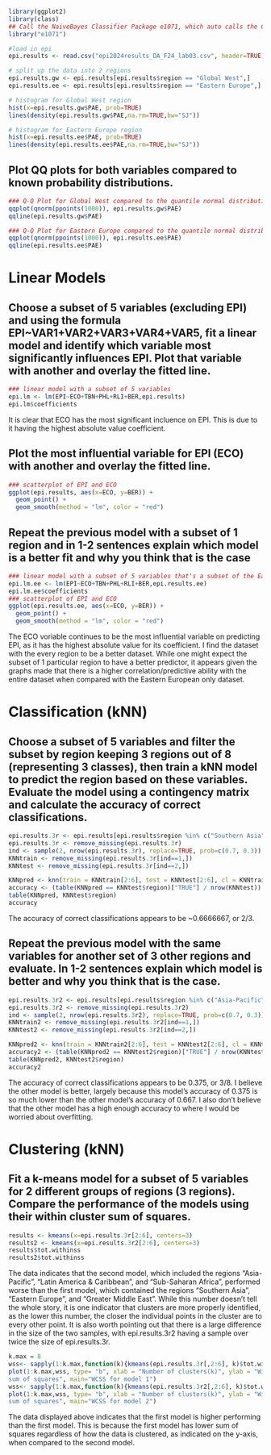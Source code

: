 ```r
library(ggplot2)
library(class)
## Call the NaiveBayes Classifier Package e1071, which auto calls the Class package ##
library("e1071")

#load in epi
epi.results <- read.csv("epi2024results_DA_F24_lab03.csv", header=TRUE)

# split up the data into 2 regions
epi.results.gw <- epi.results[epi.results$region == "Global West",]
epi.results.ee <- epi.results[epi.results$region == "Eastern Europe",]

# histogram for Global West region
hist(x=epi.results.gw$PAE, prob=TRUE) 
lines(density(epi.results.gw$PAE,na.rm=TRUE,bw="SJ"))

# histogram for Eastern Europe region
hist(x=epi.results.ee$PAE, prob=TRUE) 
lines(density(epi.results.ee$PAE,na.rm=TRUE,bw="SJ"))
```

## Plot QQ plots for both variables compared to known probability distributions.
```r
### Q-Q Plot for Global West compared to the quantile normal distribution
qqplot(qnorm(ppoints(1000)), epi.results.gw$PAE)
qqline(epi.results.gw$PAE)

### Q-Q Plot for Eastern Europe compared to the quantile normal distribution
qqplot(qnorm(ppoints(1000)), epi.results.ee$PAE)
qqline(epi.results.ee$PAE)
```

# Linear Models
## Choose a subset of 5 variables (excluding EPI) and using the formula EPI~VAR1+VAR2+VAR3+VAR4+VAR5, fit a linear model and identify which variable most significantly influences EPI. Plot that variable with another and overlay the fitted line.

```r
### linear model with a subset of 5 variables
epi.lm <- lm(EPI~ECO+TBN+PHL+RLI+BER,epi.results)
epi.lm$coefficients
```
It is clear that ECO has the most significant incluence on EPI. This is due to it having the highest absolute value coefficient.

## Plot the most influential variable for EPI (ECO) with another and overlay the fitted line.
```r
### scatterplot of EPI and ECO
ggplot(epi.results, aes(x=ECO, y=BER)) +
  geom_point() +
  geom_smooth(method = "lm", color = "red")
```

## Repeat the previous model with a subset of 1 region and in 1-2 sentences explain which model is a better fit and why you think that is the case
```r
### linear model with a subset of 5 variables that's a subset of the Eastern European region
epi.lm.ee <- lm(EPI~ECO+TBN+PHL+RLI+BER,epi.results.ee)
epi.lm.ee$coefficients
### scatterplot of EPI and ECO
ggplot(epi.results.ee, aes(x=ECO, y=BER)) +
  geom_point() +
  geom_smooth(method = "lm", color = "red")
```
The ECO voriable continues to be the most influential variable on predicting EPI, as it has the highest absolute value for its coefficient. I find the dataset with the every region to be a better dataset. While one might expect the subset of 1 particular region to have a better predictor, it appears given the graphs made that there is a higher correlation/predictive ability with the entire dataset when compared with the Eastern European only dataset.

# Classification (kNN)
## Choose a subset of 5 variables and filter the subset by region keeping 3 regions out of 8 (representing 3 classes), then train a kNN model to predict the region based on these variables. Evaluate the model using a contingency matrix and calculate the accuracy of correct classifications.
```r
epi.results.3r <- epi.results[epi.results$region %in% c("Southern Asia", "Eastern Europe", "Greater Middle East"), c("region", "ECO", "TBN", "PHL", "RLI", "BER")]
epi.results.3r <- remove_missing(epi.results.3r)
ind <- sample(2, nrow(epi.results.3r), replace=TRUE, prob=c(0.7, 0.3))
KNNtrain <- remove_missing(epi.results.3r[ind==1,])
KNNtest <- remove_missing(epi.results.3r[ind==2,])

KNNpred <- knn(train = KNNtrain[2:6], test = KNNtest[2:6], cl = KNNtrain$region, k = 3)
accuracy <- (table(KNNpred == KNNtest$region)["TRUE"] / nrow(KNNtest))
table(KNNpred, KNNtest$region)
accuracy
```
The accuracy of correct classifications appears to be ~0.6666667, or 2/3.

## Repeat the previous model with the same variables for another set of 3 other regions and evaluate. In 1-2 sentences explain which model is better and why you think that is the case.
```r
epi.results.3r2 <- epi.results[epi.results$region %in% c("Asia-Pacific", "Latin America & Caribbean", "Sub-Saharan Africa"), c("region", "ECO", "TBN", "PHL", "RLI", "BER")]
epi.results.3r2 <- remove_missing(epi.results.3r2)
ind <- sample(2, nrow(epi.results.3r2), replace=TRUE, prob=c(0.7, 0.3))
KNNtrain2 <- remove_missing(epi.results.3r2[ind==1,])
KNNtest2 <- remove_missing(epi.results.3r2[ind==2,])

KNNpred2 <- knn(train = KNNtrain2[2:6], test = KNNtest2[2:6], cl = KNNtrain2$region, k = 3)
accuracy2 <- (table(KNNpred2 == KNNtest2$region)["TRUE"] / nrow(KNNtest2))
table(KNNpred2, KNNtest2$region)
accuracy2
```
The accuracy of correct classifications appears to be 0.375, or 3/8. I believe the other model is better, largely because this model's accuracy of 0.375 is so much lower than the other model's accuracy of 0.667. I also don't believe that the other model has a high enough accuracy to where I would be worried about overfitting.

# Clustering (kNN)
## Fit a k-means model for a subset of 5 variables for 2 different groups of regions (3 regions). Compare the performance of the models using their within cluster sum of squares.
```r
results <- kmeans(x=epi.results.3r[2:6], centers=3)
results2 <- kmeans(x=epi.results.3r2[2:6], centers=3)
results$tot.withinss
results2$tot.withinss
```
The data indicates that the second model, which included the regions "Asia-Pacific", "Latin America & Caribbean", and "Sub-Saharan Africa", performed worse than the first model, which contained the regions "Southern Asia", "Eastern Europe", and "Greater Middle East". While this number doesn't tell the whole story, it is one indicator that clusters are more properly identified, as the lower this number, the closer the individual points in the cluster are to every other point. It is also worth pointing out that there is a large difference in the size of the two samples, with epi.results.3r2 having a sample over twice the size of epi.results.3r.

```r
k.max = 8
wss<- sapply(1:k.max,function(k){kmeans(epi.results.3r[,2:6], k)$tot.withinss})
plot(1:k.max,wss, type= "b", xlab = "Number of clusters(k)", ylab = "Within cluster
sum of squares", main="WCSS for model 1")
wss<- sapply(1:k.max,function(k){kmeans(epi.results.3r2[,2:6], k)$tot.withinss})
plot(1:k.max,wss, type= "b", xlab = "Number of clusters(k)", ylab = "Within cluster
sum of squares", main="WCSS for model 2")
```
The data displayed above indicates that the first model is higher performing than the first model. This is because the first model has lower sum of squares regardless of how the data is clustered, as indicated on the y-axis, when compared to the second model.